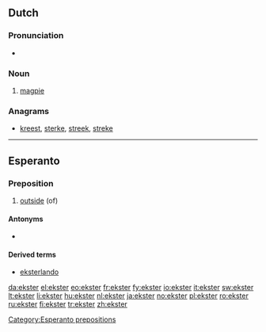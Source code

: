 ==Dutch==

===Pronunciation===
* {{audio|Nl-ekster.ogg|audio|lang=nl}}

===Noun===
{{nl-noun|m|-s|ekstertje}}

# [[magpie]]

===Anagrams===
* [[kreest#Dutch|kreest]], [[sterke#Dutch|sterke]], [[streek#Dutch|streek]], [[streke#Dutch|streke]]

----

==Esperanto==

===Preposition===
{{head|eo}}

# [[outside]] (of)

====Antonyms====
* {{l|eo|ene}}

====Derived terms====
* [[eksterlando]]

[[Category:Esperanto prepositions]]
{{eo BRO|1}}

[[da:ekster]]
[[el:ekster]]
[[eo:ekster]]
[[fr:ekster]]
[[fy:ekster]]
[[io:ekster]]
[[it:ekster]]
[[sw:ekster]]
[[lt:ekster]]
[[li:ekster]]
[[hu:ekster]]
[[nl:ekster]]
[[ja:ekster]]
[[no:ekster]]
[[pl:ekster]]
[[ro:ekster]]
[[ru:ekster]]
[[fi:ekster]]
[[tr:ekster]]
[[zh:ekster]]